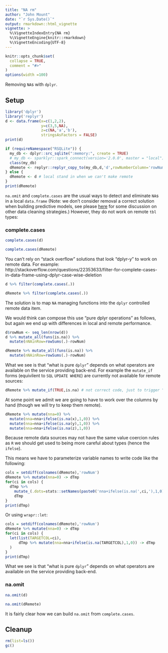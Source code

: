 ```yaml
---
title: "NA rm"
author: "John Mount"
date: "`r Sys.Date()`"
output: rmarkdown::html_vignette
vignette: >
  %\VignetteIndexEntry{NA rm}
  %\VignetteEngine{knitr::rmarkdown}
  %\VignetteEncoding{UTF-8}
---
```


```r
knitr::opts_chunk$set(
  collapse = TRUE,
  comment = "#>"
)
options(width =100)
```



Removing `NA`s with `dplyr`.

## Setup

```r
library('dplyr')
library('replyr')
d <- data.frame(x=c(1,2,2),
                y=c(3,5,NA),
                z=c(NA,'a','b'),
                stringsAsFactors = FALSE)
print(d)

if (requireNamespace("RSQLite")) {
  my_db <- dplyr::src_sqlite(":memory:", create = TRUE)
  # my_db <- sparklyr::spark_connect(version='2.0.0', master = "local")
  class(my_db)
  dRemote <- replyr::replyr_copy_to(my_db,d,'d',rowNumberColumn='rowNum')
} else {
  dRemote <- d # local stand in when we can't make remote
}
print(dRemote)
```

`na.omit` and `complete.cases` are the usual ways to detect and eliminate `NA`s in a local `data.frame` (Note: we don't consider removal a correct solution when building predictive models, see please [here](https://arxiv.org/abs/1611.09477) for some discussion on other data cleaning strategies.)  However, they do not work on remote `tbl` types:

### complete.cases

```r
complete.cases(d)

complete.cases(dRemote)
```

You can't rely on "stack overflow" solutions that look "dplyr-y" to work on remote data.
For example: http://stackoverflow.com/questions/22353633/filter-for-complete-cases-in-data-frame-using-dplyr-case-wise-deletion

```r
d %>% filter(complete.cases(.))

dRemote %>% filter(complete.cases(.))
```


The solution is to map `NA` managing functions into the `dplyr` controlled remote data item.

We would think can compose this use "pure dplyr operations" as follows, but again we 
end up with differences in local and remote performance.

```r
d$rowNum <- seq_len(nrow(d))
d %>% mutate_all(funs(is.na)) %>%
  mutate(nNAinRow=rowSums(.)-rowNum)

dRemote %>% mutate_all(funs(is.na)) %>%
  mutate(nNAinRow=rowSums(.)-rowNum)
```

What we see is that "what is pure `dplyr`" depends on what operators are available on the service providing back-end.  For example the `mutate_if` forms (equivilent to `SQL` `UPDATE WHERE`) are currently not available for remote sources:

```r
dRemote %>% mutate_if(TRUE,is.na) # not correct code, just to trigger "local sources" msg
```

At some point we admit we are going to have to work over the columns by hand (though we will try to keep them remote). 

```r
dRemote %>% mutate(nna=0) %>%
  mutate(nna=nna+ifelse(is.na(x),1,0)) %>% 
  mutate(nna=nna+ifelse(is.na(y),1,0)) %>% 
  mutate(nna=nna+ifelse(is.na(z),1,0))  
```

Because remote data sources may not have the same value coercion rules as `R` we
should get used to being more careful about types (hence the `ifelse`).

This means we have to parameterize variable names to write code like the following:

```r
cols = setdiff(colnames(dRemote),'rowNum')
dRemote %>% mutate(nna=0) -> dTmp
for(ci in cols) {
  dTmp %>% 
    mutate_(.dots=stats::setNames(paste0('nna+ifelse(is.na(',ci,'),1,0)'),'nna')) -> 
    dTmp
}
print(dTmp)
```

Or using `wrapr::let`:

```r
cols = setdiff(colnames(dRemote),'rowNum')
dRemote %>% mutate(nna=0) -> dTmp
for(ci in cols) {
  let(list(TARGETCOL=ci),
      dTmp %>% mutate(nna=nna+ifelse(is.na(TARGETCOL),1,0)) -> dTmp
  )
}
print(dTmp)
```


What we see is that "what is pure `dplyr`" depends on what operators are available on the service providing back-end.


### na.omit

```r
na.omit(d)

na.omit(dRemote)
```

It is fairly clear how we can build `na.omit` from `complete.cases`.

## Cleanup

```r
rm(list=ls())
gc()
```

